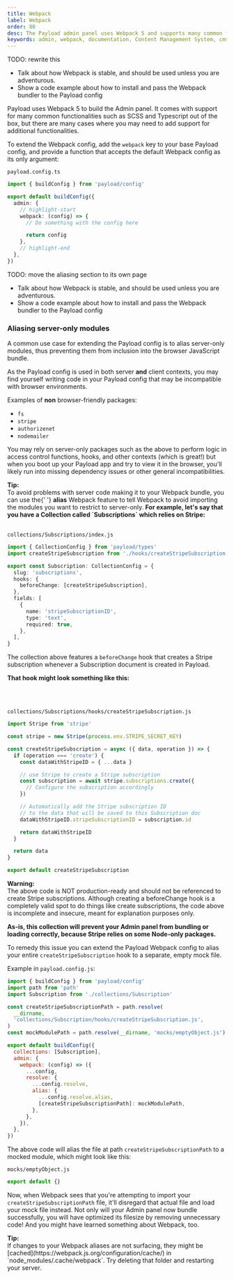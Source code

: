 ```yaml
---
title: Webpack
label: Webpack
order: 80
desc: The Payload admin panel uses Webpack 5 and supports many common functionalities such as SCSS and Typescript out of the box to give you more freedom.
keywords: admin, webpack, documentation, Content Management System, cms, headless, javascript, node, react, express
---
```


TODO: rewrite this
- Talk about how Webpack is stable, and should be used unless you are adventurous. 
- Show a code example about how to install and pass the Webpack bundler to the Payload config

Payload uses Webpack 5 to build the Admin panel. It comes with support for many common functionalities such as SCSS and Typescript out of the box, but there are many cases where you may need to add support for additional functionalities.

To extend the Webpack config, add the `webpack` key to your base Payload config, and provide a function that accepts the default Webpack config as its only argument:

`payload.config.ts`

```ts
import { buildConfig } from 'payload/config'

export default buildConfig({
  admin: {
    // highlight-start
    webpack: (config) => {
      // Do something with the config here

      return config
    },
    // highlight-end
  },
})
```

TODO: move the aliasing section to its own page
- Talk about how Webpack is stable, and should be used unless you are adventurous. 
- Show a code example about how to install and pass the Webpack bundler to the Payload config

### Aliasing server-only modules

A common use case for extending the Payload config is to alias server-only modules, thus preventing them from inclusion into the browser JavaScript bundle.

As the Payload config is used in both server **and** client contexts, you may find yourself writing code in your Payload config that may be incompatible with browser environments.

Examples of **non** browser-friendly packages:

- `fs`
- `stripe`
- `authorizenet`
- `nodemailer`

You may rely on server-only packages such as the above to perform logic in access control functions, hooks, and other contexts (which is great!) but when you boot up your Payload app and try to view it in the browser, you'll likely run into missing dependency issues or other general incompatibilities.

<Banner type="success">
  <strong>Tip:</strong>
  <br />
  To avoid problems with server code making it to your Webpack bundle, you can use the{' '}
  <strong>alias</strong> Webpack feature to tell Webpack to avoid importing the modules you want to
  restrict to server-only.
</Banner>

<strong>
  For example, let's say that you have a Collection called `Subscriptions` which relies on Stripe:
</strong>

<br />
<br />

`collections/Subscriptions/index.js`

```ts
import { CollectionConfig } from 'payload/types'
import createStripeSubscription from './hooks/createStripeSubscription'

export const Subscription: CollectionConfig = {
  slug: 'subscriptions',
  hooks: {
    beforeChange: [createStripeSubscription],
  },
  fields: [
    {
      name: 'stripeSubscriptionID',
      type: 'text',
      required: true,
    },
  ],
}
```

The collection above features a `beforeChange` hook that creates a Stripe subscription whenever a Subscription document is created in Payload.

<strong>That hook might look something like this:</strong>

<br />
<br />

`collections/Subscriptions/hooks/createStripeSubscription.js`

```js
import Stripe from 'stripe'

const stripe = new Stripe(process.env.STRIPE_SECRET_KEY)

const createStripeSubscription = async ({ data, operation }) => {
  if (operation === 'create') {
    const dataWithStripeID = { ...data }

    // use Stripe to create a Stripe subscription
    const subscription = await stripe.subscriptions.create({
      // Configure the subscription accordingly
    })

    // Automatically add the Stripe subscription ID
    // to the data that will be saved to this Subscription doc
    dataWithStripeID.stripeSubscriptionID = subscription.id

    return dataWithStripeID
  }

  return data
}

export default createStripeSubscription
```

<Banner type="error">
  <strong>Warning:</strong>
  <br />
  The above code is NOT production-ready and should not be referenced to create Stripe
  subscriptions. Although creating a beforeChange hook is a completely valid spot to do things like
  create subscriptions, the code above is incomplete and insecure, meant for explanation purposes
  only.
</Banner>

**As-is, this collection will prevent your Admin panel from bundling or loading correctly, because Stripe relies on some Node-only packages.**

To remedy this issue you can extend the Payload Webpack config to alias your entire `createStripeSubscription` hook to a separate, empty mock file.

Example in `payload.config.js`:

```js
import { buildConfig } from 'payload/config'
import path from 'path'
import Subscription from './collections/Subscription'

const createStripeSubscriptionPath = path.resolve(
  __dirname,
  'collections/Subscription/hooks/createStripeSubscription.js',
)
const mockModulePath = path.resolve(__dirname, 'mocks/emptyObject.js')

export default buildConfig({
  collections: [Subscription],
  admin: {
    webpack: (config) => ({
      ...config,
      resolve: {
        ...config.resolve,
        alias: {
          ...config.resolve.alias,
          [createStripeSubscriptionPath]: mockModulePath,
        },
      },
    }),
  },
})
```

The above code will alias the file at path `createStripeSubscriptionPath` to a mocked module, which might look like this:

`mocks/emptyObject.js`

```js
export default {}
```

Now, when Webpack sees that you're attempting to import your `createStripeSubscriptionPath` file, it'll disregard that actual file and load your mock file instead. Not only will your Admin panel now bundle successfully, you will have optimized its filesize by removing unnecessary code! And you might have learned something about Webpack, too.

<Banner type="success">
  <strong>Tip:</strong>
  <br />
  If changes to your Webpack aliases are not surfacing, they might be
  [cached](https://webpack.js.org/configuration/cache/) in `node_modules/.cache/webpack`. Try
  deleting that folder and restarting your server.
</Banner>
